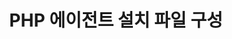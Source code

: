 ---
id: php-agent-files
title: PHP 에이전트 설치 파일 구성
description: PHP 에이전트 설치 파일들에 대한 설명입니다.
tags:
    - PHP
---